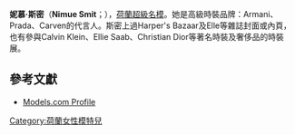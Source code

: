 {{藝人
| 姓名     = 妮慕·斯密
| 類型     = 模特兒
| 圖片     = 
| 圖片尺寸 = 
| 圖片簡介 = 
| 原名     =  
| 英文名   = Nimue Smit
| 綽號     = 
| 其他藝名 =
| 國籍     = 
| 出生日期 = {{birth date and age|1992|1|14}}
| 出生地點 = {{HOL}}[[阿姆斯特丹|阿姆斯特丹]]
| 逝世日期 = 
| 逝世地點 = 
| 職業     = 模特兒
| 語言     = 
| 教育程度 = 
| 宗教信仰 = 
| 出身地   = 
| 出道作   = 
| 出道日期 = 
| 代表作   = 
| 活躍年代 = 2007年至今
| 唱片公司 = 
| 經紀公司 = {{USA}}Next Models<br/>{{UK}}Next Models
| 網站     = 
| 相關團體 = 
| 獎項     = 
| IMDb    = 
}}
'''妮慕·斯密'''（'''Nimue Smit'''；{{bd|1992年|1月14日|catIdx=S}}），[[荷蘭|荷蘭]][[超級名模|超級名模]]。她是高級時裝品牌：Armani、Prada、Carven的代言人。斯密上過Harper's Bazaar及Elle等雜誌封面或內頁，也有參與Calvin Klein、Ellie Saab、Christian Dior等著名時裝及奢侈品的時裝展。

== 參考文獻 ==
* [http://models.com/people/nimue-smit Models.com Profile]{{Wayback|url=http://models.com/people/nimue-smit |date=20120331164514 }}

{{DEFAULTSORT:Smit, Nimue}}
[[Category:荷蘭女性模特兒|Category:荷蘭女性模特兒]]
{{netherlands-bio-stub}}